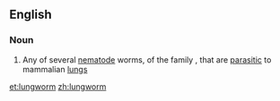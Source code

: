 ==English==

===Noun===
{{en-noun}}

# Any of several [[nematode]] worms, of the family ''{{taxlink|Metastrongylidae|family}}'', that are [[parasitic]] to mammalian [[lung]]s

[[et:lungworm]]
[[zh:lungworm]]